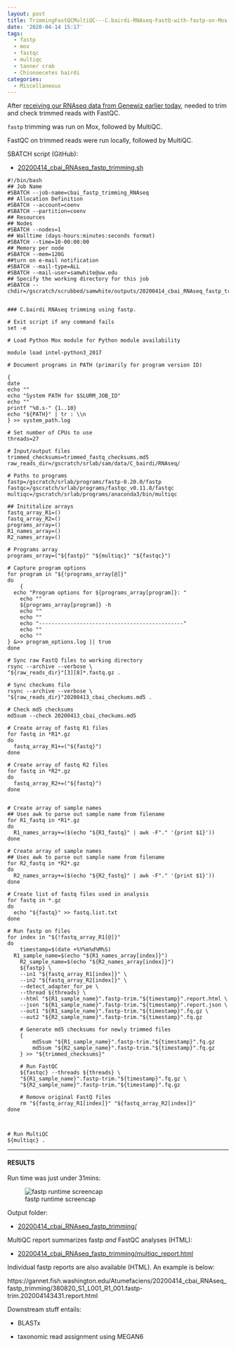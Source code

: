 ```yaml
---
layout: post
title: TrimmingFastQCMultiQC---C.bairdi-RNAseq-FastQ-with-fastp-on-Mox
date: '2020-04-14 15:17'
tags:
  - fastp
  - mox
  - fastqc
  - multiqc
  - tanner crab
  - Chionoecetes bairdi
categories:
  - Miscellaneous
---
```

After [receiving our RNAseq data from Genewiz earlier today](https://robertslab.github.io/sams-notebook/2020/04/13/Data-Received-C.bairdi-RNAseq-from-NWGSC.html), needed to trim and check trimmed reads with FastQC.

`fastp` trimming was run on Mox, followed by MultiQC.

FastQC on trimmed reads were run locally, followed by MultiQC.

SBATCH script (GitHub):

- [20200414_cbai_RNAseq_fastp_trimming.sh](https://github.com/RobertsLab/sams-notebook/blob/master/sbatch_scripts/20200414_cbai_RNAseq_fastp_trimming.sh)

```shell
#!/bin/bash
## Job Name
#SBATCH --job-name=cbai_fastp_trimming_RNAseq
## Allocation Definition
#SBATCH --account=coenv
#SBATCH --partition=coenv
## Resources
## Nodes
#SBATCH --nodes=1
## Walltime (days-hours:minutes:seconds format)
#SBATCH --time=10-00:00:00
## Memory per node
#SBATCH --mem=120G
##turn on e-mail notification
#SBATCH --mail-type=ALL
#SBATCH --mail-user=samwhite@uw.edu
## Specify the working directory for this job
#SBATCH --chdir=/gscratch/scrubbed/samwhite/outputs/20200414_cbai_RNAseq_fastp_trimming


### C.bairdi RNAseq trimming using fastp.

# Exit script if any command fails
set -e

# Load Python Mox module for Python module availability

module load intel-python3_2017

# Document programs in PATH (primarily for program version ID)

{
date
echo ""
echo "System PATH for $SLURM_JOB_ID"
echo ""
printf "%0.s-" {1..10}
echo "${PATH}" | tr : \\n
} >> system_path.log

# Set number of CPUs to use
threads=27

# Input/output files
trimmed_checksums=trimmed_fastq_checksums.md5
raw_reads_dir=/gscratch/srlab/sam/data/C_bairdi/RNAseq/

# Paths to programs
fastp=/gscratch/srlab/programs/fastp-0.20.0/fastp
fastqc=/gscratch/srlab/programs/fastqc_v0.11.8/fastqc
multiqc=/gscratch/srlab/programs/anaconda3/bin/multiqc

## Inititalize arrays
fastq_array_R1=()
fastq_array_R2=()
programs_array=()
R1_names_array=()
R2_names_array=()

# Programs array
programs_array=("${fastp}" "${multiqc}" "${fastqc}")

# Capture program options
for program in "${!programs_array[@]}"
do
	{
  echo "Program options for ${programs_array[program]}: "
	echo ""
	${programs_array[program]} -h
	echo ""
	echo ""
	echo "----------------------------------------------"
	echo ""
	echo ""
} &>> program_options.log || true
done

# Sync raw FastQ files to working directory
rsync --archive --verbose \
"${raw_reads_dir}"[3][8]*.fastq.gz .

# Sync checkums file
rsync --archive --verbose \
"${raw_reads_dir}"20200413_cbai_checkums.md5 .

# Check md5 checksums
md5sum --check 20200413_cbai_checkums.md5

# Create array of fastq R1 files
for fastq in *R1*.gz
do
  fastq_array_R1+=("${fastq}")
done

# Create array of fastq R2 files
for fastq in *R2*.gz
do
  fastq_array_R2+=("${fastq}")
done


# Create array of sample names
## Uses awk to parse out sample name from filename
for R1_fastq in *R1*.gz
do
  R1_names_array+=($(echo "${R1_fastq}" | awk -F"." '{print $1}'))
done

# Create array of sample names
## Uses awk to parse out sample name from filename
for R2_fastq in *R2*.gz
do
  R2_names_array+=($(echo "${R2_fastq}" | awk -F"." '{print $1}'))
done

# Create list of fastq files used in analysis
for fastq in *.gz
do
  echo "${fastq}" >> fastq.list.txt
done

# Run fastp on files
for index in "${!fastq_array_R1[@]}"
do
	timestamp=$(date +%Y%m%d%M%S)
  R1_sample_name=$(echo "${R1_names_array[index]}")
	R2_sample_name=$(echo "${R2_names_array[index]}")
	${fastp} \
	--in1 "${fastq_array_R1[index]}" \
	--in2 "${fastq_array_R2[index]}" \
	--detect_adapter_for_pe \
	--thread ${threads} \
	--html "${R1_sample_name}".fastp-trim."${timestamp}".report.html \
	--json "${R1_sample_name}".fastp-trim."${timestamp}".report.json \
	--out1 "${R1_sample_name}".fastp-trim."${timestamp}".fq.gz \
	--out2 "${R2_sample_name}".fastp-trim."${timestamp}".fq.gz

	# Generate md5 checksums for newly trimmed files
	{
		md5sum "${R1_sample_name}".fastp-trim."${timestamp}".fq.gz
		md5sum "${R2_sample_name}".fastp-trim."${timestamp}".fq.gz
	} >> "${trimmed_checksums}"

	# Run FastQC
	${fastqc} --threads ${threads} \
	"${R1_sample_name}".fastp-trim."${timestamp}".fq.gz \
	"${R2_sample_name}".fastp-trim."${timestamp}".fq.gz

	# Remove original FastQ files
	rm "${fastq_array_R1[index]}" "${fastq_array_R2[index]}"
done



# Run MultiQC
${multiqc} .
```



---

#### RESULTS

Run time was just under 31mins:

![fastp runtime screencap](https://github.com/RobertsLab/sams-notebook/blob/master/images/screencaps/20200414_cbai_RNAseq_fastp_trimming_runtime.png?raw=true)


Output folder:

- [20200414_cbai_RNAseq_fastp_trimming/](https://gannet.fish.washington.edu/Atumefaciens/20200414_cbai_RNAseq_fastp_trimming/)

MultiQC report summarizes fastp _and_ FastQC analyses (HTML):

- [20200414_cbai_RNAseq_fastp_trimming/multiqc_report.html](https://gannet.fish.washington.edu/Atumefaciens/20200414_cbai_RNAseq_fastp_trimming/multiqc_report.html)

Individual fastp reports are also available (HTML). An example is below:

https://gannet.fish.washington.edu/Atumefaciens/20200414_cbai_RNAseq_fastp_trimming/380820_S1_L001_R1_001.fastp-trim.202004143431.report.html


Downstream stuff entails:

- BLASTx

- taxonomic read assignment using MEGAN6
